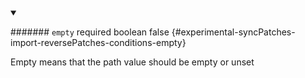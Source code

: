 
<details className="config-field" data-expandable="false" open>
<summary>

####### `empty` <span className="config-field-required" data-required="false">required</span> <span className="config-field-type">boolean</span> <span className="config-field-default">false</span> <span className="config-field-enum"></span> {#experimental-syncPatches-import-reversePatches-conditions-empty}

Empty means that the path value should be empty or unset

</summary>



</details>
